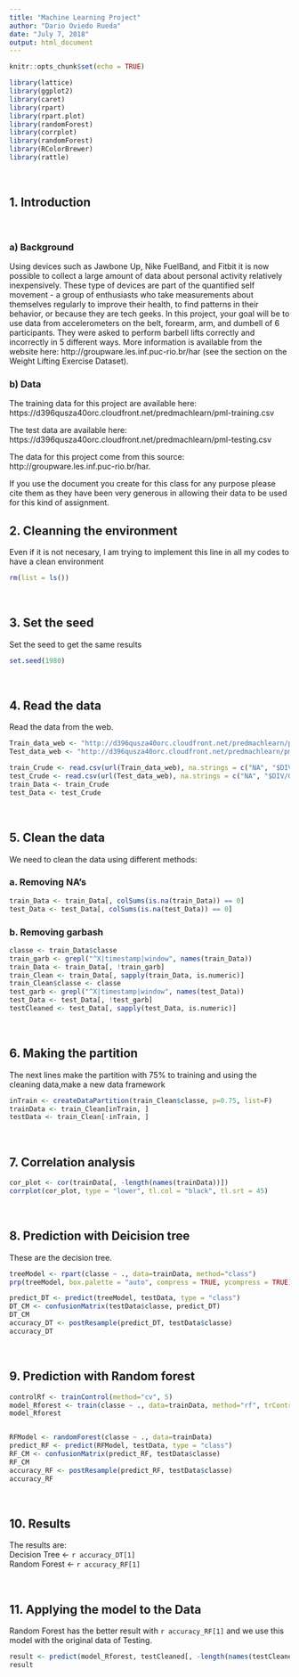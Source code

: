 ---
title: "Machine Learning Project"
author: "Dario Oviedo Rueda"
date: "July 7, 2018"
output: html_document
---

```{r setup, include=FALSE, warning=FALSE}
knitr::opts_chunk$set(echo = TRUE)
```

```{r warning=FALSE}
library(lattice)
library(ggplot2)
library(caret)
library(rpart)
library(rpart.plot)
library(randomForest)
library(corrplot)
library(randomForest)
library(RColorBrewer)
library(rattle)
```

<br/>

## 1. Introduction
<br/>

### a) Background
Using devices such as Jawbone Up, Nike FuelBand, and Fitbit it is now possible to collect a large amount of data about personal activity relatively inexpensively. These type of devices are part of the quantified self movement - a group of enthusiasts who take measurements about themselves regularly to improve their health, to find patterns in their behavior, or because they are tech geeks. In this project, your goal will be to use data from accelerometers on the belt, forearm, arm, and dumbell of 6 participants. They were asked to perform barbell lifts correctly and incorrectly in 5 different ways. More information is available from the website here: http://groupware.les.inf.puc-rio.br/har (see the section on the Weight Lifting Exercise Dataset).
<br/>

### b) Data
The training data for this project are available here:
https://d396qusza40orc.cloudfront.net/predmachlearn/pml-training.csv

The test data are available here:
https://d396qusza40orc.cloudfront.net/predmachlearn/pml-testing.csv

The data for this project come from this source:
http://groupware.les.inf.puc-rio.br/har. 

If you use the document you create for this class for any purpose please cite them as they have been very generous in allowing their data to be used for this kind of assignment.
<br/>


## 2. Cleanning the environment

Even if it is not necesary, I am trying to implement this line in all my codes to have a clean environment

```{r rm}
rm(list = ls())
```

<br/>

## 3. Set the seed

Set the seed to get the same results

```{r set.seed}
set.seed(1980)
```

<br/>

## 4. Read the data

Read the data from the web. 

```{r Read data}
Train_data_web <- "http://d396qusza40orc.cloudfront.net/predmachlearn/pml-training.csv"
Test_data_web <- "http://d396qusza40orc.cloudfront.net/predmachlearn/pml-testing.csv"

train_Crude <- read.csv(url(Train_data_web), na.strings = c("NA", "$DIV/0!",""))
test_Crude <- read.csv(url(Test_data_web), na.strings = c("NA", "$DIV/0!",""))
train_Data <- train_Crude
test_Data <- test_Crude
```

<br/>

## 5. Clean the data

We need to clean the data using different methods:

### a. Removing NA's
```{r NA}
train_Data <- train_Data[, colSums(is.na(train_Data)) == 0]
test_Data <- test_Data[, colSums(is.na(test_Data)) == 0]
```

### b. Removing garbash
```{r Garbash}
classe <- train_Data$classe
train_garb <- grepl("^X|timestamp|window", names(train_Data))
train_Data <- train_Data[, !train_garb]
train_Clean <- train_Data[, sapply(train_Data, is.numeric)]
train_Clean$classe <- classe
test_garb <- grepl("^X|timestamp|window", names(test_Data))
test_Data <- test_Data[, !test_garb]
testCleaned <- test_Data[, sapply(test_Data, is.numeric)]
```

<br/>

## 6. Making the partition
The next lines make the partition with 75% to training and using the cleaning data,make a new data framework

```{r Partition}
inTrain <- createDataPartition(train_Clean$classe, p=0.75, list=F)
trainData <- train_Clean[inTrain, ]
testData <- train_Clean[-inTrain, ]
```

<br/>

## 7. Correlation analysis

```{r Cor}
cor_plot <- cor(trainData[, -length(names(trainData))])
corrplot(cor_plot, type = "lower", tl.col = "black", tl.srt = 45)
```

<br/>

## 8. Prediction with Deicision tree
These are the decision tree.

```{r Decision}
treeModel <- rpart(classe ~ ., data=trainData, method="class")
prp(treeModel, box.palette = "auto", compress = TRUE, ycompress = TRUE)

predict_DT <- predict(treeModel, testData, type = "class")
DT_CM <- confusionMatrix(testData$classe, predict_DT)
DT_CM
accuracy_DT <- postResample(predict_DT, testData$classe)
accuracy_DT

```

<br/>

## 9. Prediction with Random forest

```{r Rforest}
controlRf <- trainControl(method="cv", 5)
model_Rforest <- train(classe ~ ., data=trainData, method="rf", trControl=controlRf, ntree=250)
model_Rforest


RFModel <- randomForest(classe ~ ., data=trainData)
predict_RF <- predict(RFModel, testData, type = "class")
RF_CM <- confusionMatrix(predict_RF, testData$classe)
RF_CM
accuracy_RF <- postResample(predict_RF, testData$classe)
accuracy_RF

```

<br/>

## 10. Results

The results are:   
Decision Tree <- `r accuracy_DT[1]`   
Random Forest <- `r accuracy_RF[1]`

<br/>

## 11. Applying the model to the Data

Random Forest has the better result with `r accuracy_RF[1]` and we use this model with the original data of Testing.

```{r Results}
result <- predict(model_Rforest, testCleaned[, -length(names(testCleaned))])
result

```